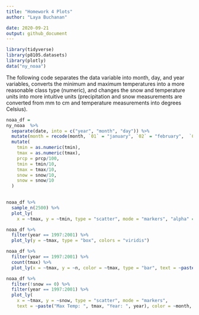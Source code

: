 ```yaml
---
title: "Homework 4 Plots"
author: "Laya Buchanan"

date: 2020-09-21
output: github_document
---
```



```r
library(tidyverse)
library(p8105.datasets)
library(plotly)
data("ny_noaa")
```


The following code separates the data variable into month, day, and year variables, converts the minimum and maximum temperatures into a more reasonable class type (numeric), and changes the snow and temperature units into more intuitive units (precipitation and snow measurements are converted from mm to cm and temperature measurements into degrees Celsius).

```r
noaa_df = 
ny_noaa  %>% 
  separate(date, into = c("year", "month", "day")) %>% 
  mutate(month = recode(month, `01` = "january", `02` = "february",  `03` = "march", `04` = "april", `05` = "may", `06` = "june", `07` = "july", `08` = "august", `09` = "september", `10` = "october", `11` = "november", `12` = "december")) %>% 
  mutate(
    tmin = as.numeric(tmin),
    tmax = as.numeric(tmax),
    prcp = prcp/100,
    tmin = tmin/10,
    tmax = tmax/10,
    snow = snow/10,
    snow = snow/10
  )
  

noaa_df %>%
  sample_n(2500) %>% 
  plot_ly(
    x = ~tmax, y = ~tmin, type = "scatter", mode = "markers", "alpha" = 0.5)

noaa_df %>% 
  filter(year == 1997:2001) %>%
  plot_ly(y = ~tmax, type = "box", colors = "viridis")

noaa_df %>% 
  filter(year == 1997:2001) %>%
  count(tmax) %>% 
  plot_ly(x = ~tmax, y = ~n, color = ~tmax, type = "bar", text = ~paste("Temp: ", tmax, "Count: ", n), colors = "viridis")

noaa_df %>%
  filter(!snow == 0) %>% 
  filter(year == 1997:2001) %>% 
  plot_ly(
    x = ~tmax, y = ~snow, type = "scatter", mode = "markers", 
    text = ~paste("Max Temp: ", tmax, "Year: ", year), color = ~month, "alpha" = 0.7, colors = "viridis")

```
